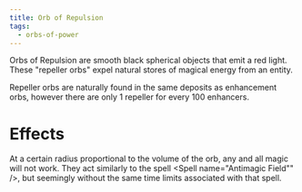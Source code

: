 ```yaml
---
title: Orb of Repulsion
tags:
  - orbs-of-power
---
```



Orbs of Repulsion are smooth black spherical objects that emit a red light.
These "repeller orbs" expel natural stores of magical energy from an entity.

Repeller orbs are naturally found in the same deposits as enhancement orbs,
however there are only 1 repeller for every 100 enhancers.

# Effects

At a certain radius proportional to the volume of the orb, any and all magic
will not work. They act similarly to the spell
<Spell name="Antimagic Field"" />, but seemingly without the same time limits
associated with that spell.
